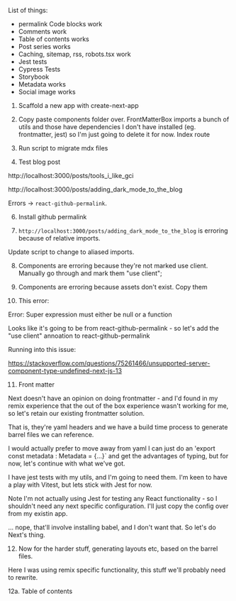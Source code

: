 List of things: 

- permalink Code blocks work
- Comments work
- Table of contents works
- Post series works 
- Caching, sitemap, rss, robots.tsx work 
- Jest tests
- Cypress Tests
- Storybook
- Metadata works
- Social image works 







1. Scaffold a new app with create-next-app

2. Copy paste components folder over. 
    FrontMatterBox imports a bunch of utils and those have dependencies I don't have installed (eg. frontmatter, jest) so I'm just going to delete it for now. 
    Index route


3. Run script to migrate mdx files 




5. Test blog post 

http://localhost:3000/posts/tools_i_like_gci

http://localhost:3000/posts/adding_dark_mode_to_the_blog

Errors -> `react-github-permalink`. 

6. Install github permalink

7. `http://localhost:3000/posts/adding_dark_mode_to_the_blog` is erroring because of relative imports. 

Update script to change to aliased imports. 

8. Components are erroring because they're not marked use client. Manually go through and mark them "use client"; 


9. Components are erroring because assets don't exist. Copy them 


10. This error: 

Error: Super expression must either be null or a function

Looks like it's going to be from react-github-permalink - so let's add the "use client" annoation to react-github-permalink 


Running into this issue: 

https://stackoverflow.com/questions/75261466/unsupported-server-component-type-undefined-next-js-13






11. Front matter

Next doesn't have an opinion on doing frontmatter - and I'd found in my remix experience that the out of the box experience wasn't working for me, so let's retain our existing
frontmatter solution. 

That is, they're yaml headers and we have a build time process to generate barrel files we can reference. 

I would actually prefer to move away from yaml I can just do an 'export const metadata : Metadata = {...}` and get the advantages of typing, but for now, let's continue with what we've got. 

I have jest tests with my utils, and I'm going to need them. I'm keen to have a play with Vitest, but lets stick with Jest for now. 

Note I'm not actually using Jest for testing any React functionality - so I shouldn't need any next specific configuration. I'll just copy the config over from my existin app. 

... nope, that'll involve installing babel, and I don't want that. So let's do Next's thing. 


12. Now for the harder stuff, generating layouts etc, based on the barrel files. 

Here I was using remix specific functionality, this stuff we'll probably need to rewrite. 


12a. Table of contents








